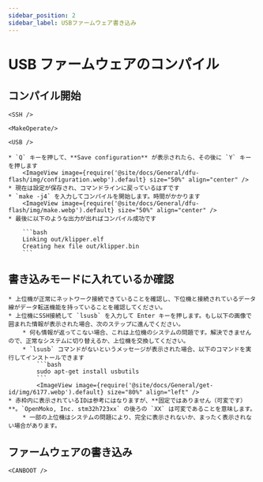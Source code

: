 ```yaml
---
sidebar_position: 2
sidebar_label: USBファームウェア書き込み
---
```




# USB ファームウェアのコンパイル


## コンパイル開始

    <SSH />

    <MakeOperate/>

    <USB />

    * `Q` キーを押して、**Save configuration** が表示されたら、その後に `Y` キーを押します
        <ImageView image={require('@site/docs/General/dfu-flash/img/configuration.webp').default} size="50%" align="center" />
    * 現在は設定が保存され、コマンドラインに戻っているはずです
    * `make -j4` を入力してコンパイルを開始します。時間がかかります
        <ImageView image={require('@site/docs/General/dfu-flash/img/make.webp').default} size="50%" align="center" />
    * 最後に以下のような出力が出ればコンパイル成功です

        ```bash
        Linking out/klipper.elf
        Creating hex file out/klipper.bin
        ```
## 書き込みモードに入れているか確認

    * 上位機が正常にネットワーク接続できていることを確認し、下位機と接続されているデータ線がデータ転送機能を持っていることを確認してください。
    * 上位機にSSH接続して `lsusb` を入力して Enter キーを押します。もし以下の画像で囲まれた情報が表示された場合、次のステップに進んでください。
        * 何も情報が返ってこない場合、これは上位機のシステムの問題です。解決できませんので、正常なシステムに切り替えるか、上位機を交換してください。
        * `lsusb` コマンドがないというメッセージが表示された場合、以下のコマンドを実行してインストールできます
            ```bash
            sudo apt-get install usbutils
            ```
            <ImageView image={require('@site/docs/General/get-id/img/6177.webp').default} size="80%" align="left" /> 
    * 赤枠内に表示されているIDは参考にはなりますが、**固定ではありません（可変です）**。`OpenMoko, Inc. stm32h723xx` の後ろの `XX` は可変であることを意味します。
        * 一部の上位機はシステムの問題により、完全に表示されないか、まったく表示されない場合があります。

## ファームウェアの書き込み
    
    <CANBOOT />
